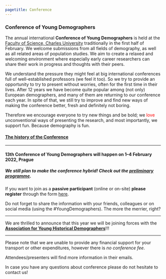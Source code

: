 ---
pagetitle: Conference
---

<link rel="stylesheet" href="styles.css" type="text/css">

### Conference of Young Demographers
The annual international **Conference of Young Demographers** is held at the [Faculty of Science, Charles University](https://www.natur.cuni.cz/eng) traditionally in the first half of February. We welcome submissions from all fields of demography, as well as all related areas of population studies. We aim to create a relaxed and welcoming environment where especially early career researchers can share their work in progress and thoughts with their peers.

We understand the pressure they might feel at big international conferences full of well-established professors (we feel it too). So we try to provide an opportunity to try to present without worries, often for the first time in their lives. After 12 years we have become quite popular among (not only) European demographers, and many of them are returning to our conference each year. In spite of that, we still try to improve and find new ways of making the conference better, fresh and definitely not boring. 

Therefore we encourage everyone to try new things and be bold; we  <span style="color:red">love</span> unconventional ways of presenting the research, and most importantly, we support fun. Because demography is fun. 

#### [The history of the Conference](https://youngdemographers.github.io/history.html)

***
#### **13th Conference of Young Demographers** will happen on **1–4 February 2022, Prague** ####

##### We still plan to make the conference **hybrid!** Check out the [preliminary programme](https://drive.google.com/file/d/18RfFOyLORQJyRMJzvt7jryQsyFrJuKHj/view?usp=sharing).


If you want to join as a **passive participant** (online or on-site) **please register** through the form [here](https://forms.gle/YHLxZodsZESd6FA19).


Do not forget to share the information with your friends, colleagues or on social media (using the #YoungDemographers). The more the merrier, right?

***

We are thrilled to announce that this year we will be joining forces with the [**Association for Young Historical Demographers**](https://www.younghistoricaldemographers.com/)!!!

***

Please note that we are unable to provide any financial support for your transport or other expenditures, however there is *no conference fee*.

Attendees/presenters will find more information in their emails. 

In case you have any questions about conference please do not hesitate to contact us!